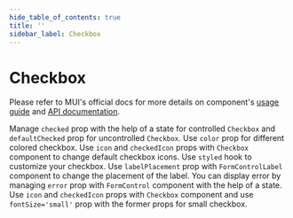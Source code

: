 ```yaml
---
hide_table_of_contents: true
title: ''
sidebar_label: Checkbox
---
```




<h1 className='!m-0'>Checkbox</h1>

<div className='template-bg-color' />

Please refer to MUI's official docs for more details on component's [usage guide](https://mui.com/material-ui/react-checkbox/) and [API documentation](https://mui.com/material-ui/react-checkbox/#api).

<Grid container spacing={6}>
  <Grid item xs={12}>
    <CardSnippet
      title='Basic Checkboxes'
      code={SourceCodeCheckboxBasic}
    >
      <CheckboxBasic />
    </CardSnippet>
  </Grid>
  <Grid item xs={12} md={6}>
    <CardSnippet
      title='Controlled and Uncontrolled'
      code={SourceCodeCheckboxControlledUncontrolled}
    >
      <Typography className='mbe-2'>
        Manage <code>checked</code> prop with the help of a state for controlled <code>Checkbox</code> and <code>defaultChecked</code> prop for uncontrolled <code>Checkbox</code>.
      </Typography>
      <CheckboxControlledUncontrolled />
    </CardSnippet>
  </Grid>
  <Grid item xs={12} md={6}>
    <CardSnippet
      title='Colors'
      code={SourceCodeCheckboxColors}
    >
      <Typography className='mbe-2'>
        Use <code>color</code> prop for different colored checkbox.
      </Typography>
      <CheckboxColors />
    </CardSnippet>
  </Grid>
  <Grid item xs={12} md={6}>
    <CardSnippet
      title='Custom Icons'
      code={SourceCodeCheckboxCustomIcons}
    >
      <Typography className='mbe-2'>
        Use <code>icon</code> and <code>checkedIcon</code> props with <code>Checkbox</code> component to change default checkbox icons.
      </Typography>
      <CheckboxCustomIcons />
    </CardSnippet>
  </Grid>
  <Grid item xs={12} md={6}>
    <CardSnippet
      title='Customized'
      code={SourceCodeCheckboxCustomized}
    >
      <Typography className='mbe-2'>
        Use <code>styled</code> hook to customize your checkbox.
      </Typography>
      <CheckboxCustomized />
    </CardSnippet>
  </Grid>
  <Grid item xs={12} md={6}>
    <CardSnippet
      title='Label Placement'
      code={SourceCodeCheckboxLabelPlacement}
    >
      <Typography className='mbe-2'>
        Use <code>labelPlacement</code> prop with <code>FormControlLabel</code> component to change the placement of the label.
      </Typography>
      <CheckboxLabelPlacement />
    </CardSnippet>
  </Grid>
  <Grid item xs={12} md={6}>
    <CardSnippet
      title='Show Error'
      code={SourceCodeCheckboxShowError}
    >
      <Typography className='mbe-2'>
        You can display error by managing <code>error</code> prop with <code>FormControl</code> component with the help of a state.
      </Typography>
      <CheckboxShowError />
    </CardSnippet>
  </Grid>
  <Grid item xs={12}>
    <CardSnippet
      title='Sizes'
      code={SourceCodeCheckboxSizes}
    >
      <Typography className='mbe-2'>
        Use <code>icon</code> and <code>checkedIcon</code> props with <code>Checkbox</code> component and use
        <code>fontSize='small'</code> prop with the former props for small checkbox.
      </Typography>
      <CheckboxSizes />
    </CardSnippet>
  </Grid>
</Grid>
